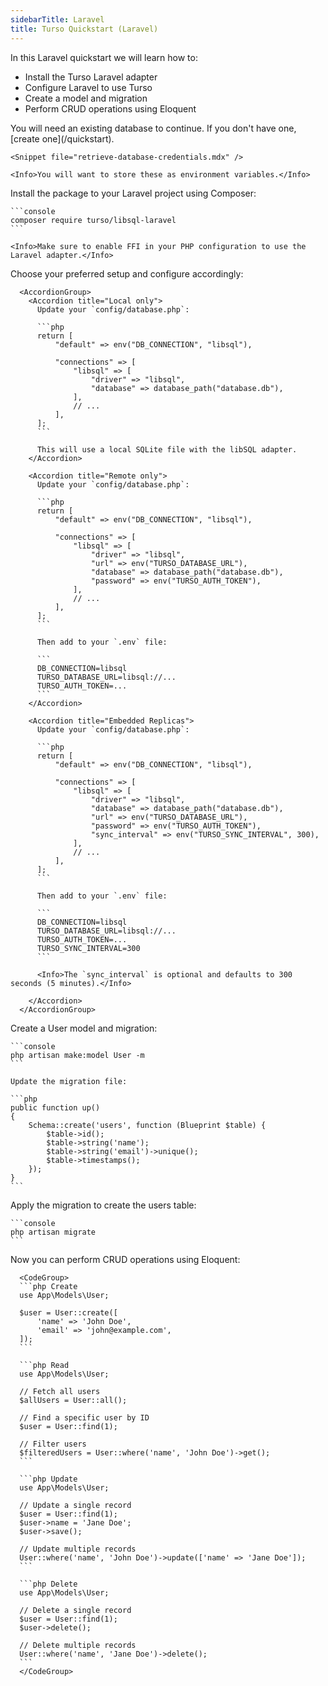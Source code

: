 ```yaml
---
sidebarTitle: Laravel
title: Turso Quickstart (Laravel)
---
```


In this Laravel quickstart we will learn how to:

- Install the Turso Laravel adapter
- Configure Laravel to use Turso
- Create a model and migration
- Perform CRUD operations using Eloquent

<Steps>
  <Step title="Retrieve database credentials">
    You will need an existing database to continue. If you don't have one, [create one](/quickstart).

    <Snippet file="retrieve-database-credentials.mdx" />

    <Info>You will want to store these as environment variables.</Info>

  </Step>

  <Step title="Install">
    Install the package to your Laravel project using Composer:

    ```console
    composer require turso/libsql-laravel
    ```

    <Info>Make sure to enable FFI in your PHP configuration to use the Laravel adapter.</Info>

  </Step>

  <Step title="Configure">
      Choose your preferred setup and configure accordingly:

      <AccordionGroup>
        <Accordion title="Local only">
          Update your `config/database.php`:

          ```php
          return [
              "default" => env("DB_CONNECTION", "libsql"),

              "connections" => [
                  "libsql" => [
                      "driver" => "libsql",
                      "database" => database_path("database.db"),
                  ],
                  // ...
              ],
          ];
          ```

          This will use a local SQLite file with the libSQL adapter.
        </Accordion>

        <Accordion title="Remote only">
          Update your `config/database.php`:

          ```php
          return [
              "default" => env("DB_CONNECTION", "libsql"),

              "connections" => [
                  "libsql" => [
                      "driver" => "libsql",
                      "url" => env("TURSO_DATABASE_URL"),
                      "database" => database_path("database.db"),
                      "password" => env("TURSO_AUTH_TOKEN"),
                  ],
                  // ...
              ],
          ];
          ```

          Then add to your `.env` file:

          ```
          DB_CONNECTION=libsql
          TURSO_DATABASE_URL=libsql://...
          TURSO_AUTH_TOKEN=...
          ```
        </Accordion>

        <Accordion title="Embedded Replicas">
          Update your `config/database.php`:

          ```php
          return [
              "default" => env("DB_CONNECTION", "libsql"),

              "connections" => [
                  "libsql" => [
                      "driver" => "libsql",
                      "database" => database_path("database.db"),
                      "url" => env("TURSO_DATABASE_URL"),
                      "password" => env("TURSO_AUTH_TOKEN"),
                      "sync_interval" => env("TURSO_SYNC_INTERVAL", 300),
                  ],
                  // ...
              ],
          ];
          ```

          Then add to your `.env` file:

          ```
          DB_CONNECTION=libsql
          TURSO_DATABASE_URL=libsql://...
          TURSO_AUTH_TOKEN=...
          TURSO_SYNC_INTERVAL=300
          ```

          <Info>The `sync_interval` is optional and defaults to 300 seconds (5 minutes).</Info>

        </Accordion>
      </AccordionGroup>

  </Step>

  <Step title="Create a model and migration">
    Create a User model and migration:

    ```console
    php artisan make:model User -m
    ```

    Update the migration file:

    ```php
    public function up()
    {
        Schema::create('users', function (Blueprint $table) {
            $table->id();
            $table->string('name');
            $table->string('email')->unique();
            $table->timestamps();
        });
    }
    ```

  </Step>

  <Step title="Run migrations">
    Apply the migration to create the users table:

    ```console
    php artisan migrate
    ```

  </Step>

  <Step title="Execute CRUD operations">
      Now you can perform CRUD operations using Eloquent:

      <CodeGroup>
      ```php Create
      use App\Models\User;

      $user = User::create([
          'name' => 'John Doe',
          'email' => 'john@example.com',
      ]);
      ```

      ```php Read
      use App\Models\User;

      // Fetch all users
      $allUsers = User::all();

      // Find a specific user by ID
      $user = User::find(1);

      // Filter users
      $filteredUsers = User::where('name', 'John Doe')->get();
      ```

      ```php Update
      use App\Models\User;

      // Update a single record
      $user = User::find(1);
      $user->name = 'Jane Doe';
      $user->save();

      // Update multiple records
      User::where('name', 'John Doe')->update(['name' => 'Jane Doe']);
      ```

      ```php Delete
      use App\Models\User;

      // Delete a single record
      $user = User::find(1);
      $user->delete();

      // Delete multiple records
      User::where('name', 'Jane Doe')->delete();
      ```
      </CodeGroup>

  </Step>
</Steps>
